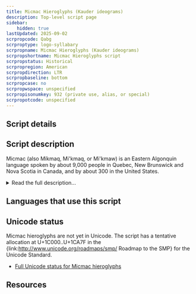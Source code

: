 ```yaml
---
title: Micmac Hieroglyphs (Kauder ideograms)
description: Top-level script page
sidebar:
    hidden: true
lastUpdated: 2025-09-02
scrpropcode: Qabg
scrproptype: logo-syllabary
scrpropname: Micmac Hieroglyphs (Kauder ideograms)
scrpropshortname: Micmac Hieroglyphs script
scrpropstatus: Historical
scrpropregion: American
scrpropdirection: LTR
scrpropbaseline: bottom
scrpropcase: no
scrpropwspace: unspecified
scrpropisonumkey: 932 (private use, alias, or special)
scrpropotcode: unspecified
---
```



## Script details

<ScriptDetails />

## Script description

Micmac (also Míkmaq, Mi'kmaq, or Mi'kmaw) is an Eastern Algonquin language spoken by about 9,000 people in Quebec, New Brunswick and Nova Scotia in Canada, and by about 300 in the United States.

<details>
<summary>Read the full description...</summary>It is now written almost exclusively in the Latin script, but was previously written using Micmac hieroglyphics, also known as Kauder ideograms.

The hieroglyphs are ideographic symbols, each symbol representing a concept. In the spoken language, multiple concepts (such as subject+verb) can be expressed using a single composite word, for example, 'eyk' meaning 'he is'. In the writing, each concept is represented by a separate symbol, so 'eyk' is written using a symbol meaning 'he' and a symbol representing 'to be'. Similarly, 'eykik', meaning 'they are' is represented using three symbols: the 'he' symbol written twice, followed by the 'to be' symbol.

It is believed that the Micmac use of written motifs as a memory aid long predates the arrival of Jesuit missionaries in Canada in the 1600s. It is not known when the Micmac first began using these symbols, although many of the shapes have traditionally been used to decorate clothing, moccasins, and tobacco pouches. It was not until Father Chrétien le Clercq, a Catholic missionary in Quebec, noticed some children using porcupine quills to engrave unfamiliar symbols into bark, that Micmac writing was brought to the attention of the wider world. In 1677 Fr. le Clercq adapted these marks to form a fully functioning writing system, which he used to transcribe prayers. Although he is generally credited with the systemization of the Micmac writing, his system was not widely adopted by the people. It was not until his sucessor, Father Maillard, further revised the system that it began to be widely used. Maillard also oversaw the production of the Micmac prayer book, a hieroglyph manuscript which continued to be copied by hand for 100 years. In 1866 Christian Kauder, a European-born priest had the book printed in Vienna. In 1922 the book was reprinted again, and is now a highly prized collector's item. With the exception of these texts, the script was generally written by hand.

There have been some efforts to preserve and revitalize hieroglyphic writing; in the 1980s a series of hieroglyphics workshops was held under the instruction of Wilfred Prosper.

_This script is not currently recognized by [ISO 15924](http://www.unicode.org/iso15924/), but is included in ScriptSource for research purposes. If you have any information on this script, please add the information to the site. Your contributions can be a great help in refining and expanding the ISO 15924 standard._
</details>

## Languages that use this script

<WsList script='Qabg' wsMax='5' />

## Unicode status

Micmac hieroglyphs are not yet in Unicode. The script has a tentative allocation at U+1C000..U+1CA7F in the {link:http://www.unicode.org/roadmaps/smp/ Roadmap to the SMP} for the Unicode Standard.

- [Full Unicode status for Micmac hieroglyphs](/scrlang/unicode/qabg-unicode.md)



## Resources

<ScriptResources detailSummary='seemore' />

